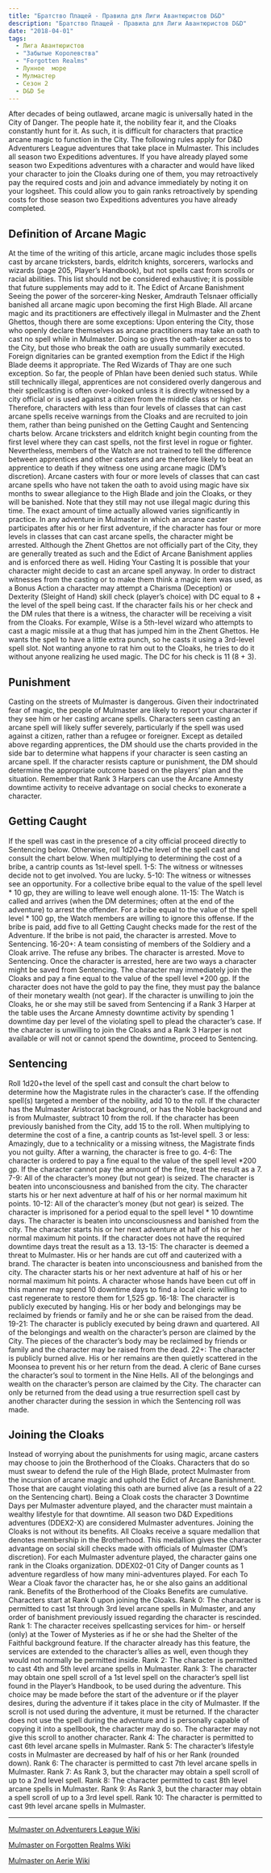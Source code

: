 ```yaml
---
title: "Братство Плащей - Правила для Лиги Авантюристов D&D"
description: "Братство Плащей - Правила для Лиги Авантюристов D&D"
date: "2018-04-01"
tags: 
  - Лига Авантюристов
  - "Забытые Королевства"
  - "Forgotten Realms"
  - Лунное  море
  - Мулмастер
  - Сезон 2
  - D&D 5e
---
```


After decades of being outlawed, arcane magic is universally hated in the City of Danger. The people hate it, the nobility fear it, and the Cloaks constantly hunt for it. As such, it is difficult for characters that practice arcane magic to function in the City. The following rules apply for D&D Adventurers League adventures that take place in Mulmaster. This includes all season two Expeditions adventures. If you have already played some season two Expeditions adventures with a character and would have liked your character to join the Cloaks during one of them, you may retroactively pay the required costs and join and advance immediately by noting it on your logsheet. This could allow you to gain ranks retroactively by spending costs for those season two Expeditions adventures you have already completed.

## Definition of Arcane Magic

At the time of the writing of this article, arcane magic includes those spells cast by arcane tricksters, bards, eldritch knights, sorcerers, warlocks and wizards (page 205, Player’s Handbook), but not spells cast from scrolls or racial abilities. This list should not be considered exhaustive; it is possible that future supplements may add to it. The Edict of Arcane Banishment Seeing the power of the sorcerer-king Nesker, Amdrauth Telsnaer officially banished all arcane magic upon becoming the first High Blade. All arcane magic and its practitioners are effectively illegal in Mulmaster and the Zhent Ghettos, though there are some exceptions: Upon entering the City, those who openly declare themselves as arcane practitioners may take an oath to cast no spell while in Mulmaster. Doing so gives the oath-taker access to the City, but those who break the oath are usually summarily executed. Foreign dignitaries can be granted exemption from the Edict if the High Blade deems it appropriate. The Red Wizards of Thay are one such exception. So far, the people of Phlan have been denied such status. While still technically illegal, apprentices are not considered overly dangerous and their spellcasting is often over-looked unless it is directly witnessed by a city official or is used against a citizen from the middle class or higher. Therefore, characters with less than four levels of classes that can cast arcane spells receive warnings from the Cloaks and are recruited to join them, rather than being punished on the Getting Caught and Sentencing charts below. Arcane tricksters and eldritch knight begin counting from the first level where they can cast spells, not the first level in rogue or fighter. Nevertheless, members of the Watch are not trained to tell the difference between apprentices and other casters and are therefore likely to beat an apprentice to death if they witness one using arcane magic (DM’s discretion). Arcane casters with four or more levels of classes that can cast arcane spells who have not taken the oath to avoid using magic have six months to swear allegiance to the High Blade and join the Cloaks, or they will be banished. Note that they still may not use illegal magic during this time. The exact amount of time actually allowed varies significantly in practice. In any adventure in Mulmaster in which an arcane caster participates after his or her first adventure, if the character has four or more levels in classes that can cast arcane spells, the character might be arrested. Although the Zhent Ghettos are not officially part of the City, they are generally treated as such and the Edict of Arcane Banishment applies and is enforced there as well. Hiding Your Casting It is possible that your character might decide to cast an arcane spell anyway. In order to distract witnesses from the casting or to make them think a magic item was used, as a Bonus Action a character may attempt a Charisma (Deception) or Dexterity (Sleight of Hand) skill check (player’s choice) with DC equal to 8 + the level of the spell being cast. If the character fails his or her check and the DM rules that there is a witness, the character will be receiving a visit from the Cloaks. For example, Wilse is a 5th-level wizard who attempts to cast a magic missile at a thug that has jumped him in the Zhent Ghettos. He wants the spell to have a little extra punch, so he casts it using a 3rd-level spell slot. Not wanting anyone to rat him out to the Cloaks, he tries to do it without anyone realizing he used magic. The DC for his check is 11 (8 + 3).

## Punishment

Casting on the streets of Mulmaster is dangerous. Given their indoctrinated fear of magic, the people of Mulmaster are likely to report your character if they see him or her casting arcane spells. Characters seen casting an arcane spell will likely suffer severely, particularly if the spell was used against a citizen, rather than a refugee or foreigner. Except as detailed above regarding apprentices, the DM should use the charts provided in the side bar to determine what happens if your character is seen casting an arcane spell. If the character resists capture or punishment, the DM should determine the appropriate outcome based on the players’ plan and the situation. Remember that Rank 3 Harpers can use the Arcane Amnesty downtime activity to receive advantage on social checks to exonerate a character.

## Getting Caught

If the spell was cast in the presence of a city official proceed directly to Sentencing below. Otherwise, roll 1d20+the level of the spell cast and consult the chart below. When multiplying to determining the cost of a bribe, a cantrip counts as 1st-level spell. 1-5: The witness or witnesses decide not to get involved. You are lucky. 5-10: The witness or witnesses see an opportunity. For a collective bribe equal to the value of the spell level \* 10 gp, they are willing to leave well enough alone. 11-15: The Watch is called and arrives (when the DM determines; often at the end of the adventure) to arrest the offender. For a bribe equal to the value of the spell level \* 100 gp, the Watch members are willing to ignore this offense. If the bribe is paid, add five to all Getting Caught checks made for the rest of the Adventure. If the bribe is not paid, the character is arrested. Move to Sentencing. 16-20+: A team consisting of members of the Soldiery and a Cloak arrive. The refuse any bribes. The character is arrested. Move to Sentencing. Once the character is arrested, here are two ways a character might be saved from Sentencing. The character may immediately join the Cloaks and pay a fine equal to the value of the spell level \*200 gp. If the character does not have the gold to pay the fine, they must pay the balance of their monetary wealth (not gear). If the character is unwilling to join the Cloaks, he or she may still be saved from Sentencing if a Rank 3 Harper at the table uses the Arcane Amnesty downtime activity by spending 1 downtime day per level of the violating spell to plead the character’s case. If the character is unwilling to join the Cloaks and a Rank 3 Harper is not available or will not or cannot spend the downtime, proceed to Sentencing.

## Sentencing

Roll 1d20+the level of the spell cast and consult the chart below to determine how the Magistrate rules in the character’s case. If the offending spell(s) targeted a member of the nobility, add 10 to the roll. If the character has the Mulmaster Aristocrat background, or has the Noble background and is from Mulmaster, subtract 10 from the roll. If the character has been previously banished from the City, add 15 to the roll. When multiplying to determine the cost of a fine, a cantrip counts as 1st-level spell. 3 or less: Amazingly, due to a technicality or a missing witness, the Magistrate finds you not guilty. After a warning, the character is free to go. 4-6: The character is ordered to pay a fine equal to the value of the spell level \*200 gp. If the character cannot pay the amount of the fine, treat the result as a 7. 7-9: All of the character’s money (but not gear) is seized. The character is beaten into unconsciousness and banished from the city. The character starts his or her next adventure at half of his or her normal maximum hit points. 10-12: All of the character’s money (but not gear) is seized. The character is imprisoned for a period equal to the spell level \* 10 downtime days. The character is beaten into unconsciousness and banished from the city. The character starts his or her next adventure at half of his or her normal maximum hit points. If the character does not have the required downtime days treat the result as a 13. 13-15: The character is deemed a threat to Mulmaster. His or her hands are cut off and cauterized with a brand. The character is beaten into unconsciousness and banished from the city. The character starts his or her next adventure at half of his or her normal maximum hit points. A character whose hands have been cut off in this manner may spend 10 downtime days to find a local cleric willing to cast regenerate to restore them for 1,525 gp. 16-18: The character is publicly executed by hanging. His or her body and belongings may be reclaimed by friends or family and he or she can be raised from the dead. 19-21: The character is publicly executed by being drawn and quartered. All of the belongings and wealth on the character’s person are claimed by the City. The pieces of the character’s body may be reclaimed by friends or family and the character may be raised from the dead. 22+: The character is publicly burned alive. His or her remains are then quietly scattered in the Moonsea to prevent his or her return from the dead. A cleric of Bane curses the character’s soul to torment in the Nine Hells. All of the belongings and wealth on the character’s person are claimed by the City. The character can only be returned from the dead using a true resurrection spell cast by another character during the session in which the Sentencing roll was made.

## Joining the Cloaks

Instead of worrying about the punishments for using magic, arcane casters may choose to join the Brotherhood of the Cloaks. Characters that do so must swear to defend the rule of the High Blade, protect Mulmaster from the incursion of arcane magic and uphold the Edict of Arcane Banishment. Those that are caught violating this oath are burned alive (as a result of a 22 on the Sentencing chart). Being a Cloak costs the character 3 Downtime Days per Mulmaster adventure played, and the character must maintain a wealthy lifestyle for that downtime. All season two D&D Expeditions adventures (DDEX2-X) are considered Mulmaster adventures. Joining the Cloaks is not without its benefits. All Cloaks receive a square medallion that denotes membership in the Brotherhood. This medallion gives the character advantage on social skill checks made with officials of Mulmaster (DM’s discretion). For each Mulmaster adventure played, the character gains one rank in the Cloaks organization. DDEX02-01 City of Danger counts as 1 adventure regardless of how many mini-adventures played. For each To Wear a Cloak favor the character has, he or she also gains an additional rank. Benefits of the Brotherhood of the Cloaks Benefits are cumulative. Characters start at Rank 0 upon joining the Cloaks. Rank 0: The character is permitted to cast 1st through 3rd level arcane spells in Mulmaster, and any order of banishment previously issued regarding the character is rescinded. Rank 1: The character receives spellcasting services for him- or herself (only) at the Tower of Mysteries as if he or she had the Shelter of the Faithful background feature. If the character already has this feature, the services are extended to the character’s allies as well, even though they would not normally be permitted inside. Rank 2: The character is permitted to cast 4th and 5th level arcane spells in Mulmaster. Rank 3: The character may obtain one spell scroll of a 1st level spell on the character’s spell list found in the Player’s Handbook, to be used during the adventure. This choice may be made before the start of the adventure or if the player desires, during the adventure if it takes place in the city of Mulmaster. If the scroll is not used during the adventure, it must be returned. If the character does not use the spell during the adventure and is personally capable of copying it into a spellbook, the character may do so. The character may not give this scroll to another character. Rank 4: The character is permitted to cast 6th level arcane spells in Mulmaster. Rank 5: The character’s lifestyle costs in Mulmaster are decreased by half of his or her Rank (rounded down). Rank 6: The character is permitted to cast 7th level arcane spells in Mulmaster. Rank 7: As Rank 3, but the character may obtain a spell scroll of up to a 2nd level spell. Rank 8: The character permitted to cast 8th level arcane spells in Mulmaster. Rank 9: As Rank 3, but the character may obtain a spell scroll of up to a 3rd level spell. Rank 10: The character is permitted to cast 9th level arcane spells in Mulmaster.

* * *

[Mulmaster on Adventurers League Wiki](https://adventurersleague.wikia.com/wiki/Mulmaster)

[Mulmaster on Forgotten Realms Wiki](https://forgottenrealms.wikia.com/wiki/Mulmaster) 

[Mulmaster on Aerie Wiki](http://wiki.aerie.ru/wiki/%D0%9C%D1%83%D0%BB%D0%BC%D0%B0%D1%81%D1%82%D0%B5%D1%80)
